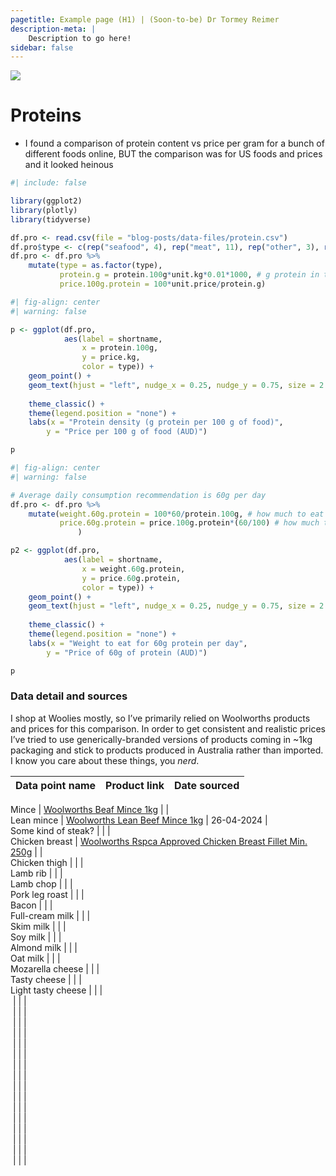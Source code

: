 ```yaml
---
pagetitle: Example page (H1) | (Soon-to-be) Dr Tormey Reimer
description-meta: |
    Description to go here!
sidebar: false
---
```

::: {.column-screen .no-gaps}
![](../resources/images/Matre_5x1.jpg)
:::

# Proteins

- I found a comparison of protein content vs price per gram for a bunch of different foods online, BUT the comparison was for US foods and prices and it looked heinous

```r
#| include: false

library(ggplot2)
library(plotly)
library(tidyverse)
```

```r
df.pro <- read.csv(file = "blog-posts/data-files/protein.csv")
df.pro$type <- c(rep("seafood", 4), rep("meat", 11), rep("other", 3), rep("dairy", 3), rep("dairy alt", 3), rep("dairy", 4), "seafood", rep("other", 2), "legumes", "other", rep("legumes", 3), rep("nuts", 4), rep("grains", 2))
df.pro <- df.pro %>% 
    mutate(type = as.factor(type),
           protein.g = protein.100g*unit.kg*0.01*1000, # g protein in the package
           price.100g.protein = 100*unit.price/protein.g)
```

```r
#| fig-align: center
#| warning: false

p <- ggplot(df.pro, 
            aes(label = shortname, 
                x = protein.100g, 
                y = price.kg,
                color = type)) +
    geom_point() +
    geom_text(hjust = "left", nudge_x = 0.25, nudge_y = 0.75, size = 2.5) +
    
    theme_classic() +
    theme(legend.position = "none") +
    labs(x = "Protein density (g protein per 100 g of food)",
        y = "Price per 100 g of food (AUD)")

p
```

```r
#| fig-align: center
#| warning: false

# Average daily consumption recommendation is 60g per day
df.pro <- df.pro %>% 
    mutate(weight.60g.protein = 100*60/protein.100g, # how much to eat per day
           price.60g.protein = price.100g.protein*(60/100) # how much that would cost
               )

p2 <- ggplot(df.pro, 
            aes(label = shortname, 
                x = weight.60g.protein, 
                y = price.60g.protein,
                color = type)) +
    geom_point() +
    geom_text(hjust = "left", nudge_x = 0.25, nudge_y = 0.75, size = 2.5) +
    
    theme_classic() +
    theme(legend.position = "none") +
    labs(x = "Weight to eat for 60g protein per day",
        y = "Price of 60g of protein (AUD)")

p
```


### Data detail and sources

I shop at Woolies mostly, so I've primarily relied on Woolworths products and prices for this comparison. In order to get consistent and realistic prices I've tried to use generically-branded versions of products coming in ~1kg packaging and stick to products produced in Australia rather than imported. I know you care about these things, you *nerd*.

| Data point name | Product link | Date sourced |
|---|---|---|
<!-- Meats -->
| Mince | [Woolworths Beaf Mince 1kg](https://www.woolworths.com.au/shop/productdetails/577864/woolworths-beef-mince) |  |
| Lean mince | [Woolworths Lean Beef Mince 1kg ](https://www.woolworths.com.au/shop/productdetails/577862/woolworths-lean-beef-mince) | 26-04-2024 |
| Some kind of steak? |  |  |
| Chicken breast | [Woolworths Rspca Approved Chicken Breast Fillet Min. 250g](https://www.woolworths.com.au/shop/productdetails/25734/woolworths-rspca-approved-chicken-breast-fillet) |  |
| Chicken thigh |  |  |
| Lamb rib |  |  |
| Lamb chop |  |  |
| Pork leg roast |  |  |
| Bacon |  |  |
<!-- Dairy etc -->
| Full-cream milk |  |  |
| Skim milk |  |  |
| Soy milk |  |  |
| Almond milk |  |  |
| Oat milk |  |  |
| Mozarella cheese |  |  |
| Tasty cheese |  |  |
| Light tasty cheese |  |  |
<!-- Nuts & legumes -->
|  |  |  |
|  |  |  |
|  |  |  |
|  |  |  |
|  |  |  |
|  |  |  |
|  |  |  |
|  |  |  |
|  |  |  |
<!-- Pantry stuff -->
|  |  |  |
|  |  |  |
|  |  |  |
|  |  |  |
|  |  |  |
|  |  |  |
|  |  |  |

